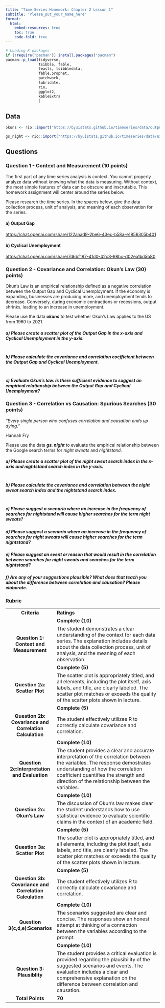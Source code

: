 ```yaml
---
title: "Time Series Homework: Chapter 2 Lesson 1"
subtitle: "Please_put_your_name_here"
format: 
  html:
    embed-resources: true
    toc: true
    code-fold: true
---
```


```r

# Loading R packages
if (!require("pacman")) install.packages("pacman")
pacman::p_load(tidyverse, 
               tsibble, fable,
               feasts, tsibbledata,
               fable.prophet,
               patchwork,
               lubridate, 
               rio,
               ggplot2,
               kableExtra
               )
```

## Data

```r

okuns <- rio::import("https://byuistats.github.io/timeseries/data/outputgap_and_cyclical_unemp.xlsx")

gs_night <- rio::import("https://byuistats.github.io/timeseries/data/nightstand-sweat.csv")

```

::: {.callout-note title="Revisions" icon="false"}
<!-- Delete this and put your homework revisions here. -->
:::


## Questions

### Question 1 - Context and Measurement (10 points)

The first part of any time series analysis is context. You cannot properly analyze data without knowing what the data is measuring. Without context, the most simple features of data can be obscure and inscrutable. This homework assignment will center around the series below.

Please research the time series. In the spaces below, give the data collection process, unit of analysis, and meaning of each observation for the series.

#### a) **Output Gap**

<https://chat.openai.com/share/122aaad9-2be6-43ec-b58a-e1858305b401>

::: {.callout-note title="Answer" icon="false"}
<!-- Delete this and put your answer here. The three colons mark the end of your answer. -->
:::

#### b) **Cyclical Unemployment**

<https://chat.openai.com/share/7d6bf187-41d0-42c3-98bc-d02ea1bd5b80>

::: {.callout-note title="Answer" icon="false"}
<!-- Delete this and put your answer here. The three colons mark the end of your answer. -->
:::

### Question 2 - Covariance and Correlation: Okun's Law (30) points)

Okun's Law is an empirical relationship defined as a negative correlation between the Output Gap and Cyclical Unemployment. If the economy is expanding, businesses are producing more, and unemployment tends to decrease. Conversely, during economic contractions or recessions, output shrinks, leading to an increase in unemployment.

Please use the data ***okuns*** to test whether Okun's Law applies to the US from 1960 to 2021.

##### a) Please create a scatter plot of the Output Gap in the x-axis and Cyclical Unemployment in the y-axis.

::: {.callout-note title="Answer" icon="false"}
```r

```
:::

##### b) Please calculate the covariance and correlation coefficient between the Output Gap and Cyclical Unemployment.

::: {.callout-note title="Answer" icon="false"}
```r

```
:::

##### c) Evaluate Okun's law. Is there sufficient evidence to suggest an empirical relationship between the Output Gap and Cyclical Unemployment?

::: {.callout-note title="Answer" icon="false"}
<!-- Delete this and put your answer here. The three colons mark the end of your answer. -->
:::

### Question 3 - Correlation vs Causation: Spurious Searches (30 points)

::: quote
*"Every single person who confuses correlation and causation ends up dying."*

Hannah Fry
:::

Please use the data ***gs_night*** to evaluate the empirical relationship between the Google search terms for *night sweats* and *nightstand.*

##### a) Please create a scatter plot of the night sweat search index in the x-axis and nightstand search index in the y-axis.

::: {.callout-note title="Answer" icon="false"}
```r

```
:::

##### b) Please calculate the covariance and correlation between the night sweat search index and the nightstand search index.

::: {.callout-note title="Answer" icon="false"}
```r

```
:::

##### c) Please suggest a scenario where an increase in the frequency of searches for nightstand will cause higher searches for the term night sweats?

::: {.callout-note title="Answer" icon="false"}
<!-- Delete this and put your answer here. The three colons mark the end of your answer. -->
:::

##### d) Please suggest a scenario where an increase in the frequency of searches for night sweats will cause higher searches for the term nightstand?

::: {.callout-note title="Answer" icon="false"}
<!-- Delete this and put your answer here. The three colons mark the end of your answer. -->
:::

##### e) Please suggest an event or reason that would result in the correlation between searches for night sweats and searches for the term nightstand?

::: {.callout-note title="Answer" icon="false"}
<!-- Delete this and put your answer here. The three colons mark the end of your answer. -->
:::

##### f) Are any of your suggestions plausible? What does that teach you about the difference between correlation and causation? Please elaborate.

::: {.callout-note title="Answer" icon="false"}
<!-- Delete this and put your answer here. The three colons mark the end of your answer. -->
:::

### Rubric

|                                                         |                                                                                                                                                                                                                                                               |
|:-------------------------------------------------------:|---------------------------------------------------------------------------------------------------------------------------------------------------------------------------------------------------------------------------------------------------------------|
|                      **Criteria**                       | **Ratings**                                                                                                                                                                                                                                                   |
|                                                         | **Complete (10)**                                                                                                                                                                                                                                             |
|         **Question 1: Context and Measurement**         | The student demonstrates a clear understanding of the context for each data series. The explanation includes details about the data collection process, unit of analysis, and the meaning of each observation.                                                |
|                                                         | **Complete (5)**                                                                                                                                                                                                                                              |
|              **Question 2a: Scatter Plot**              | The scatter plot is appropriately titled, and all elements, including the plot itself, axis labels, and title, are clearly labeled. The scatter plot matches or exceeds the quality of the scatter plots shown in lecture.                                    |
|                                                         | **Complete (5)**                                                                                                                                                                                                                                              |
| **Question 2b: Covariance and Correlation Calculation** | The student effectively utilizes R to correctly calculate covariance and correlation.                                                                                                                                                                         |
|                                                         | **Complete (10)**                                                                                                                                                                                                                                             |
|      **Question 2c:Interpretation and Evaluation**      | The student provides a clear and accurate interpretation of the correlation between the variables. The response demostrates understanding of how the correlation coefficient quantifies the strength and direction of the relationship between the variables. |
|                                                         | **Complete (10)**                                                                                                                                                                                                                                             |
|               **Question 2c: Okun's Law**               | The discussion of Okun's law makes clear the student understands how to use statistical evidence to evaluate scientific claims in the context of an academic field.                                                                                           |
|                                                         | **Complete (5)**                                                                                                                                                                                                                                              |
|              **Question 3a: Scatter Plot**              | The scatter plot is appropriately titled, and all elements, including the plot itself, axis labels, and title, are clearly labeled. The scatter plot matches or exceeds the quality of the scatter plots shown in lecture.                                    |
|                                                         | **Complete (5)**                                                                                                                                                                                                                                              |
| **Question 3b: Covariance and Correlation Calculation** | The student effectively utilizes R to correctly calculate covariance and correlation.                                                                                                                                                                         |
|                                                         | **Complete (10)**                                                                                                                                                                                                                                             |
|             **Question 3(c,d,e):Scenarios**             | The scenarios suggested are clear and concise. The responses show an honest attempt at thinking of a connection between the variables according to the prompt.                                                                                                |
|                                                         | **Complete (10)**                                                                                                                                                                                                                                             |
|               **Question 3: Plausiblity**               | The student provides a critical evaluation is provided regarding the plausibility of the suggested scenarios and events. The evaluation includes a clear and comprehensive explanation on the difference between correlation and causation.                   |
|                    **Total Points**                     | **70**                                                                                                                                                                                                                                                        |

